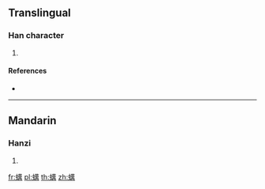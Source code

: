 {{character info/new}}
==Translingual==

===Han character===
{{Han char|rn=142|rad=虫|as=13|sn=19|four=|canj=LITWB}}

# {{defn|Han|sort=虫13}}

====References====
* {{Han ref|kx=1100.010|dkj=33695|dj=1564.010|hdz=42895.070|uh=8807|ud=34823}}

----

==Mandarin==

===Hanzi===
{{cmn-hanzi|pin=[[lì]] ([[li4]])|wg=li<sup>4</sup>}}

# {{defn|lang=cmn|sort=虫13}}

[[fr:蠇]]
[[pl:蠇]]
[[th:蠇]]
[[zh:蠇]]